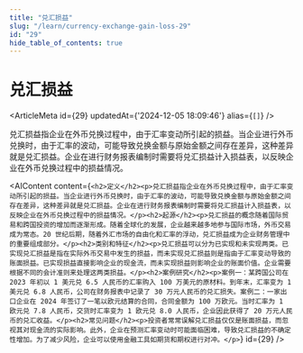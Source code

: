 ```yaml
---
title: "兑汇损益"
slug: "/learn/currency-exchange-gain-loss-29"
id: "29"
hide_table_of_contents: true
---
```



# 兑汇损益

<ArticleMeta id={29} updatedAt={'2024-12-05 18:09:46'} alias={`[]`} />
<div className='border-solid border-b border-t-0 my-4 border-[var(--ifm-color-gray-300)]' />

兑汇损益指企业在外币兑换过程中，由于汇率变动所引起的损益。当企业进行外币兑换时，由于汇率的波动，可能导致兑换金额与原始金额之间存在差异，这种差异就是兑汇损益。企业在进行财务报表编制时需要将兑汇损益计入损益表，以反映企业在外币兑换过程中的损益情况。

<AIContent content={`<h2>定义</h2><p>兑汇损益指企业在外币兑换过程中，由于汇率变动所引起的损益。当企业进行外币兑换时，由于汇率的波动，可能导致兑换金额与原始金额之间存在差异，这种差异就是兑汇损益。企业在进行财务报表编制时需要将兑汇损益计入损益表，以反映企业在外币兑换过程中的损益情况。</p><h2>起源</h2><p>兑汇损益的概念随着国际贸易和跨国投资的增加而逐渐形成。随着全球化的发展，企业越来越多地参与国际市场，外币交易成为常态。20 世纪后期，随着外汇市场的自由化和汇率的浮动，兑汇损益成为企业财务管理中的重要组成部分。</p><h2>类别和特征</h2><p>兑汇损益可以分为已实现和未实现两类。已实现兑汇损益是指在实际外币交易中发生的损益，而未实现兑汇损益则是指由于汇率变动导致的账面损益。已实现损益直接影响企业的现金流，而未实现损益则影响企业的账面价值。企业需要根据不同的会计准则来处理这两类损益。</p><h2>案例研究</h2><p>案例一：某跨国公司在 2023 年初以 1 美元兑 6.5 人民币的汇率购入 100 万美元的原材料。到年末，汇率变为 1 美元兑 6.8 人民币，公司在财务报表中记录了 30 万元人民币的兑汇损失。案例二：一家出口企业在 2024 年签订了一笔以欧元结算的合同，合同金额为 100 万欧元。当时汇率为 1 欧元兑 7.8 人民币，交货时汇率变为 1 欧元兑 8.0 人民币，企业因此获得了 20 万元人民币的兑汇收益。</p><h2>常见问题</h2><p>投资者常常误解兑汇损益仅仅是账面损益，而忽视其对现金流的实际影响。此外，企业在预测汇率变动时可能面临困难，导致兑汇损益的不确定性增加。为了减少风险，企业可以使用金融工具如期货和期权进行对冲。</p>`} id={29} />
